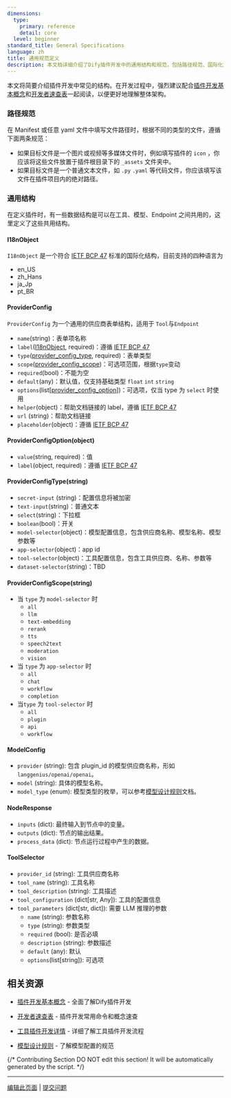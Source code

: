 ```yaml
---
dimensions:
  type:
    primary: reference
    detail: core
  level: beginner
standard_title: General Specifications
language: zh
title: 通用规范定义
description: 本文档详细介绍了Dify插件开发中的通用结构和规范，包括路径规范、国际化对象(I18nObject)、供应商表单结构(ProviderConfig)、模型配置(ModelConfig)、节点响应(NodeResponse)和工具选择器(ToolSelector)等重要数据结构的定义和用途。
---
```


本文将简要介绍插件开发中常见的结构。在开发过程中，强烈建议配合[插件开发基本概念](/plugin-dev-zh/0111-getting-started-dify-plugin)和[开发者速查表](/plugin-dev-zh/0131-cheatsheet)一起阅读，以便更好地理解整体架构。

### 路径规范

在 Manifest 或任意 yaml 文件中填写文件路径时，根据不同的类型的文件，遵循下面两条规范：

* 如果目标文件是一个图片或视频等多媒体文件时，例如填写插件的 `icon` ，你应该将这些文件放置于插件根目录下的 `_assets` 文件夹中。
* 如果目标文件是一个普通文本文件，如 `.py` `.yaml` 等代码文件，你应该填写该文件在插件项目内的绝对路径。

### 通用结构

在定义插件时，有一些数据结构是可以在工具、模型、Endpoint 之间共用的，这里定义了这些共用结构。

#### I18nObject

`I18nObject` 是一个符合 [IETF BCP 47](https://tools.ietf.org/html/bcp47) 标准的国际化结构，目前支持的四种语言为

* en\_US
* zh\_Hans
* ja\_Jp
* pt\_BR

#### ProviderConfig

`ProviderConfig` 为一个通用的供应商表单结构，适用于 `Tool`与`Endpoint`

* `name`(string)：表单项名称
* `label`([I18nObject](#i18nobject), required)：遵循 [IETF BCP 47](https://tools.ietf.org/html/bcp47)
* `type`([provider\_config\_type](#providerconfigtype-string), required)：表单类型
* `scope`([provider\_config\_scope](#providerconfigscope-string))：可选项范围，根据`type`变动
* `required`(bool)：不能为空
* `default`(any)：默认值，仅支持基础类型 `float` `int` `string`
* `options`(list\[[provider\_config\_option](#providerconfigoption-object)])：可选项，仅当 type 为 `select` 时使用
* `helper`(object)：帮助文档链接的 label，遵循 [IETF BCP 47](https://tools.ietf.org/html/bcp47)
* `url` (string)：帮助文档链接
* `placeholder`(object)：遵循 [IETF BCP 47](https://tools.ietf.org/html/bcp47)

#### ProviderConfigOption(object)

* `value`(string, required)：值
* `label`(object, required)：遵循 [IETF BCP 47](https://tools.ietf.org/html/bcp47)

#### ProviderConfigType(string)

* `secret-input` (string)：配置信息将被加密
* `text-input`(string)：普通文本
* `select`(string)：下拉框
* `boolean`(bool)：开关
* `model-selector`(object)：模型配置信息，包含供应商名称、模型名称、模型参数等
* `app-selector`(object)：app id
* `tool-selector`(object)：工具配置信息，包含工具供应商、名称、参数等
* `dataset-selector`(string)：TBD

#### ProviderConfigScope(string)

* 当 `type` 为 `model-selector` 时
  * `all`
  * `llm`
  * `text-embedding`
  * `rerank`
  * `tts`
  * `speech2text`
  * `moderation`
  * `vision`
* 当 `type` 为 `app-selector` 时
  * `all`
  * `chat`
  * `workflow`
  * `completion`
* 当`type` 为 `tool-selector` 时
  * `all`
  * `plugin`
  * `api`
  * `workflow`

#### ModelConfig

* `provider` (string): 包含 plugin\_id 的模型供应商名称，形如 `langgenius/openai/openai`。
* `model` (string): 具体的模型名称。
* `model_type` (enum): 模型类型的枚举，可以参考[模型设计规则](/plugin-dev-zh/0411-model-designing-rules#modeltype)文档。

#### NodeResponse

* `inputs` (dict): 最终输入到节点中的变量。
* `outputs` (dict): 节点的输出结果。
* `process_data` (dict): 节点运行过程中产生的数据。

#### ToolSelector

* `provider_id` (string): 工具供应商名称
* `tool_name` (string): 工具名称
* `tool_description` (string): 工具描述
* `tool_configuration` (dict\[str, Any]): 工具的配置信息
* `tool_parameters` (dict\[str, dict]): 需要 LLM 推理的参数
  * `name` (string): 参数名称
  * `type` (string): 参数类型
  * `required` (bool): 是否必填
  * `description` (string): 参数描述
  * `default` (any): 默认
  * `options`(list\[string]): 可选项

## 相关资源

- [插件开发基本概念](/plugin-dev-zh/0111-getting-started-dify-plugin) - 全面了解Dify插件开发
- [开发者速查表](/plugin-dev-zh/0131-cheatsheet) - 插件开发常用命令和概念速查

- [工具插件开发详情](/plugin-dev-zh/0222-tool-plugin) - 详细了解工具插件开发流程
- [模型设计规则](/plugin-dev-zh/0411-model-designing-rules) - 了解模型配置的规范

{/*
Contributing Section
DO NOT edit this section!
It will be automatically generated by the script.
*/}

---

[编辑此页面](https://github.com/langgenius/dify-docs/edit/main/plugin-dev-zh/0411-general-specifications.mdx) | [提交问题](https://github.com/langgenius/dify-docs/issues/new?template=docs.yml)

